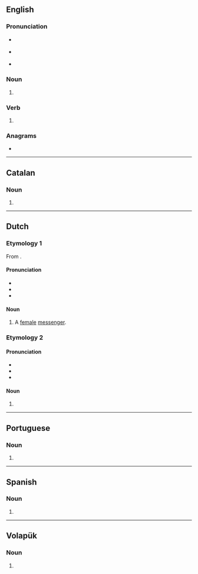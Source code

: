 {{also|bodeš|bødes}}
==English==

===Pronunciation===
* {{a|RP}} {{IPA|en|/bəʊdz/}}
* {{a|GenAm}} {{IPA|en|/boʊdz/}}
* {{rhymes|en|əʊdz}}

===Noun===
{{head|en|noun form}}

# {{plural of|en|bode}}

===Verb===
{{head|en|verb form}}

# {{en-third-person singular of|bode}}

===Anagrams===
* {{anagrams|en|a=bdeos|Debos}}

----

==Catalan==

===Noun===
{{head|ca|noun form}}

# {{plural of|ca|boda}}

----

==Dutch==

===Etymology 1===
From {{suf|nl|bode|es}}.

====Pronunciation====
* {{IPA|nl|/boːˈdɛs/}}
* {{hyphenation|nl|bo|des}}
* {{rhymes|nl|ɛs}}

====Noun====
{{nl-noun|f|-en|-}}

# {{lb|nl|rare|archaic|literary}} A [[female]] [[messenger]].

===Etymology 2===
{{nonlemma}}

====Pronunciation====
* {{IPA|nl|/ˈboː.dəs/}}
* {{hyphenation|nl|bo|des}}
* {{rhymes|nl|oːdəs}}

====Noun====
{{head|nl|noun form}}

# {{plural of|nl|bode}}

----

==Portuguese==

===Noun===
{{head|pt|noun form}}

# {{plural of|pt|bode}}

----

==Spanish==

===Noun===
{{head|es|noun form}}

# {{plural of|es|bode}}

----

==Volapük==

===Noun===
{{head|vo|noun form}}

# {{inflection of|vo|bod||dat|p}}